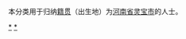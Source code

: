 {{Catnav|頁面分類|各種主題的頁面分類|依中国各省来作的分类|各地中国人|河南人|三门峡人}}
{{Catnav|頁面分類|人物|各國人物|中国人|各地中国人|河南人|三门峡人}}

本分类用于归纳[[籍贯|籍贯]]（出生地）为[[河南省|河南省]][[灵宝市|灵宝市]]的人士。

[[Category:三门峡人|*]]
[[Category:灵宝市|*]]